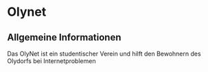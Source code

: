 # Olynet

## Allgemeine Informationen

Das OlyNet ist ein studentischer Verein und hilft den Bewohnern des Olydorfs bei Internetproblemen
